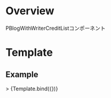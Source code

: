 
<Meta title="Organisms/PBlogWithWriterCreditList" component={PBlogWithWriterCreditList} />

# Overview

PBlogWithWriterCreditListコンポーネント

# Template


## Example

<Canvas>
  <Story
    name="PBlogWithWriterCreditList"
    args={{
      blogs: Faker.createFakeArrayFromObject({
        writer: {
          name: "Darryl Gaylord",
          role: "Legacy Web Orchestrator",
          imageSrc: ""
        },
        blog: {
          url: "/",
          thumbnail: {
            src: Image,
            alt: "Quia saepe facilis et eum ea tempore quo.",
          },
          date: new Date("2022/06/06"),
          category: "Rustic",
          title: "Nulla error repellat repellat omnis et.",
          tags: ["natus", "deleniti"],
          heading: "h3",
        }
      }, 3)
    }}>
  >
    {Template.bind({})}
  </Story>
</Canvas>

<Props story="PBlogWithWriterCreditList" />

